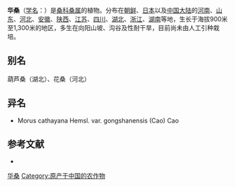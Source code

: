 {{Speciesbox
| name = 华桑
| status = 
| status_system = 
| image =
| genus = Morus
| species = cathayana
| authority = Hemsl.
| subdivision_ranks =[[变种|变种]]
| subdivision =
* 华桑 ''M. c.'' var. ''cathayana''
* [[贡山桑|贡山桑]] ''M. c.'' var. ''gongshanensis''
}}

'''华桑'''（[[学名|学名]]：{{lang|la|''Morus cathayana''}}）是[[桑科|桑科]][[桑属|桑属]]的植物。分布在[[朝鲜|朝鲜]]、[[日本|日本]]以及[[中国大陆|中国大陆]]的[[河南|河南]]、[[山东|山东]]、[[河北|河北]]、[[安徽|安徽]]、[[陕西|陕西]]、[[江苏|江苏]]、[[四川|四川]]、[[湖北|湖北]]、[[浙江|浙江]]、[[湖南|湖南]]等地，生长于海拔900米至1,300米的地区，多生在向阳山坡、沟谷及性耐干旱，目前尚未由人工引种栽培。

== 别名 ==
葫芦桑（湖北）、花桑（河北）

== 异名 ==
* Morus cathayana Hemsl. var. gongshanensis (Cao) Cao

== 参考文献 ==
<div class="references-small">
* {{cite web| url =http://www.bioinfo.cn/db05/KmzwSpecies.php?action=view&id=13696| title =华桑（原变种）| work =《中国高等植物数据库全库》| publisher =中国科学院微生物研究所| author =昆明植物研究所| accessdate =2009-02-24| deadurl =yes| archiveurl =https://web.archive.org/web/20160305003634/http://www.bioinfo.cn/db05/KmzwSpecies.php?action=view&id=13696| archivedate =2016-03-05}}
</div>
{{Taxonbar|from=Q10905799}}

[[Category:桑属|华桑]]
[[Category:原产于中国的农作物|Category:原产于中国的农作物]]


{{植物小作品}}